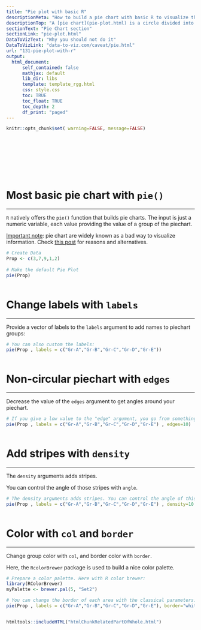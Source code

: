 ```yaml
---
title: "Pie plot with basic R"
descriptionMeta: "How to build a pie chart with basic R to visualize the proportion of a set of groups. Several examples with reproducible code provided."
descriptionTop: "A [pie chart](pie-plot.html) is a circle divided into sectors that each represent a proportion of the whole. This page explains how to build one with basic `R` commands."
sectionText: "Pie Chart section"
sectionLink: "pie-plot.html"
DataToVizText: "Why you should not do it"
DataToVizLink: "data-to-viz.com/caveat/pie.html"
url: "131-pie-plot-with-r"
output:
  html_document:
      self_contained: false    
      mathjax: default
      lib_dir: libs
      template: template_rgg.html
      css: style.css
      toc: TRUE
      toc_float: TRUE
      toc_depth: 2
      df_print: "paged"
---
```



```r
knitr::opts_chunk$set( warning=FALSE, message=FALSE)
```

<div class="container" style="padding-top: 100px">


# Most basic pie chart with `pie()`
***

<div class = "row">

<div class = "col-md-6  col-sm-12 align-self-center">

`R` natively offers the `pie()` function that builds pie charts. The input is just a numeric variable, each value providing the value of a group of the piechart.

<u>Important note</u>: pie chart are widely known as a bad way to visualize information. Check [this post](https://www.data-to-viz.com/caveat/pie.html) for reasons and alternatives.

</div>


<div class = "col-md-6  col-sm-12">

```r
# Create Data
Prop <- c(3,7,9,1,2)
 
# Make the default Pie Plot
pie(Prop)
```
</div>
</div>



```r
```










# Change labels with `labels`
***

<div class = "row">

<div class = "col-md-6  col-sm-12 align-self-center">

Provide a vector of labels to the `labels` argument to add names to piechart groups:
</div>


<div class = "col-md-6  col-sm-12">

```r
# You can also custom the labels:
pie(Prop , labels = c("Gr-A","Gr-B","Gr-C","Gr-D","Gr-E"))
```

</div>
</div>



```r
```













# Non-circular piechart with `edges`
***

<div class = "row">

<div class = "col-md-6  col-sm-12 align-self-center">

Decrease the value of the `edges` argument to get angles around your piechart.

</div>


<div class = "col-md-6  col-sm-12">

```r
# If you give a low value to the "edge" argument, you go from something circular to a shape with edges
pie(Prop , labels = c("Gr-A","Gr-B","Gr-C","Gr-D","Gr-E") , edges=10)
```

</div>
</div>



```r
```












# Add stripes with `density`
***

<div class = "row">

<div class = "col-md-6  col-sm-12 align-self-center">

The `density` arguments adds stripes.

You can control the angle of those stripes with `angle`.
</div>


<div class = "col-md-6  col-sm-12">

```r
# The density arguments adds stripes. You can control the angle of this lines with "angle"
pie(Prop , labels = c("Gr-A","Gr-B","Gr-C","Gr-D","Gr-E") , density=10 , angle=c(20,90,30,10,0))

```

</div>
</div>



```r
```











# Color with `col` and `border`
***

<div class = "row">

<div class = "col-md-6  col-sm-12 align-self-center">

Change group color with `col`, and border color with `border`.

Here, the `RcolorBrewer` package is used to build a nice color palette.

</div>


<div class = "col-md-6  col-sm-12">

```r
# Prepare a color palette. Here with R color brewer:
library(RColorBrewer)
myPalette <- brewer.pal(5, "Set2") 

# You can change the border of each area with the classical parameters:
pie(Prop , labels = c("Gr-A","Gr-B","Gr-C","Gr-D","Gr-E"), border="white", col=myPalette )
```

</div>
</div>



```r
```






<!-- Close container -->
</div>




```r
htmltools::includeHTML("htmlChunkRelatedPartOfWhole.html")
```
